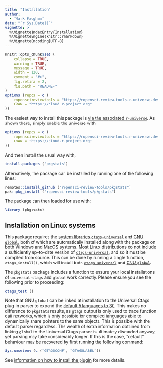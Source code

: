 ```yaml
---
title: "Installation"
author: 
  - "Mark Padgham"
date: "`r Sys.Date()`"
vignette: >
  %\VignetteIndexEntry{Installation}
  %\VignetteEngine{knitr::rmarkdown}
  %\VignetteEncoding{UTF-8}
---
```


```r
knitr::opts_chunk$set (
    collapse = TRUE,
    warning = TRUE,
    message = TRUE,
    width = 120,
    comment = "#>",
    fig.retina = 2,
    fig.path = "README-"
)
options (repos = c (
    ropenscireviewtools = "https://ropensci-review-tools.r-universe.dev",
    CRAN = "https://cloud.r-project.org"
))
```

The easiest way to install this package is [via the associated
`r-universe`](https://ropensci-review-tools.r-universe.dev/ui#builds). As
shown there, simply enable the universe with

```r
options (repos = c (
    ropenscireviewtools = "https://ropensci-review-tools.r-universe.dev",
    CRAN = "https://cloud.r-project.org"
))
```

And then install the usual way with,

```r
install.packages ("pkgstats")
```

Alternatively, the package can be installed by running one of the following
lines:



```r
remotes::install_github ("ropensci-review-tools/pkgstats")
pak::pkg_install ("ropensci-review-tools/pkgstats")
```

The package can then loaded for use with:

```r
library (pkgstats)
```

## Installation on Linux systems

This package requires the [system libraries
`ctags-universal`](https://ctags.io) and [GNU
`global`](https://www.gnu.org/software/global/), both of which are
automatically installed along with the package on both Windows and MacOS
systems. Most Linux distributions do not include a sufficiently up-to-date
version of [`ctags-universal`](https://ctags.io), and so it must be compiled
from source. This can be done by running a single function, `ctags_install()`,
which will install both [`ctags-universal`](https://ctags.io) and [GNU
`global`](https://www.gnu.org/software/global/).

The `pkgstats` package includes a function to ensure your local installations
of `universal-ctags` and `global` work correctly. Please ensure you see the
following prior to proceeding:

```r
ctags_test ()
```

Note that GNU `global` can be linked at installation to the Universal Ctags
plug-in parser to expand the [default 5 languages to
30](https://www.gnu.org/software/global/). This makes no difference to
`pkgstats` results, as `gtags` output is only used to trace function call
networks, which is only possible for compiled languages able to dynamically
share pointers to the same objects. This is possible with the default parser
regardless. The wealth of extra information obtained from linking `global` to
the Universal Ctags parser is ultimately discarded anyway, yet parsing may take
considerably longer. If this is the case, "default" behaviour may be recovered
by first running the following command:

```r
Sys.unsetenv (c ("GTAGSCONF", "GTAGSLABEL"))
```

See [information on how to install the
plugin](https://cvs.savannah.gnu.org/viewvc/global/global/plugin-factory/PLUGIN_HOWTO.pygments?revision=1.6&view=markup)
for more details.
